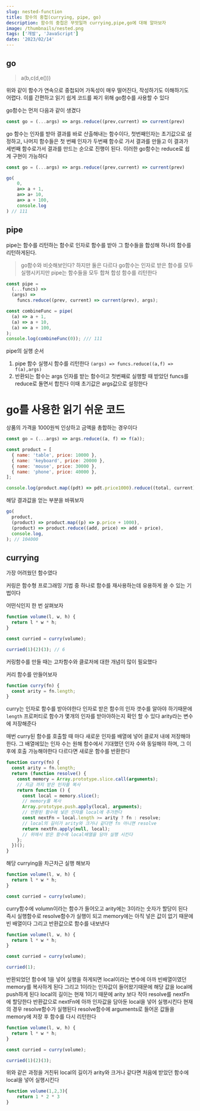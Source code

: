 ```yaml
---
slug: nested-function
title: 함수의 중첩(currying, pipe, go)
description: 함수의 중첩은 무엇일까 currying,pipe,go에 대해 알아보자
image: /thumbnails/nested.png
tags: ['개발', 'JavaScript']
date: '2023/02/14'
---
```


## go

> a(b,c(d,e()))

위와 같이 함수가 연속으로 중첩되어 가독성이 매우 떨어진다, 작성하기도 이해하기도 어렵다.
이를 간편하고 읽기 쉽게 코드를 짜기 위해 go함수를 사용할 수 있다

go함수는 먼저 다음과 같이 생겼다

```js
const go = (...args) => args.reduce((prev,current) => current(prev)
```

go 함수는 인자를 받아 결과를 바로 산출해내는 함수이다,
첫번째인자는 초기값으로 설정하고, 나머지 함수들은 첫 번째 인자가 두번째 함수로 가서 결과를 만들고 이 결과가 세번째 함수로가서 결과를 만드는 순으로 진행이 된다. 이러한 go함수는 reduce로 쉽게 구현이 가능하다

```js
const go = (...args) => args.reduce((prev,current) => current(prev)

go(
	0,
	a=> a + 1,
	a=> a+ 10,
	a=> a + 100,
	console.log
) // 111
```

## pipe

pipe는 함수를 리턴하는 함수로 인자로 함수를 받아 그 함수들을 합성해 하나의 함수를 리턴하게된다.

> go함수와 비슷해보인다?
> 하지만 둘은 다르다
> go함수는 인자로 받은 함수를 모두 실행시키지만
> pipe는 함수들을 모두 합쳐 합성 함수를 리턴한다

```js
const pipe =
  (...funcs) =>
  (args) =>
    funcs.reduce((prev, current) => current(prev), args);

const combineFunc = pipe(
  (a) => a + 1,
  (a) => a + 10,
  (a) => a + 100,
);
console.log(combineFunc(0)); /// 111
```

pipe의 실행 순서

1. pipe 함수 실행시 함수를 리턴한다
   `(args) => funcs.reduce((a,f) => f(a),args)`
2. 반환되는 함수는 args 인자를 받는 함수이고 첫번째로 실행할 때 받았던 funcs를 reduce로 돌면서 합친다 이때 초기값은 args값으로 설정한다

# go를 사용한 읽기 쉬운 코드

상품의 가격을 1000원씩 인상하고 금액을 총합하는 경우이다

```js
const go = (...args) => args.reduce((a, f) => f(a));

const product = [
  { name: 'table', price: 10000 },
  { name: 'keyboard', price: 20000 },
  { name: 'mouse', price: 30000 },
  { name: 'phone', price: 40000 },
];

console.log(product.map((pdt) => pdt.price1000).reduce((total, current) => total + current));
```

해당 결과값을 얻는 부분을 바꿔보자

```js
go(
  product,
  (product) => product.map((p) => p.price + 1000),
  (product) => product.reduce((add, price) => add + price),
  console.log,
); // 104000
```

## currying

가장 어려웠던 함수였다

커링은 함수형 프로그래밍 기법 중 하나로 함수를 재사용하는데 유용하게 쓸 수 있는 기법이다

어떤식인지 한 번 살펴보자

```js
function volume(l, w, h) {
  return l * w * h;
}

const curried = curry(volume);

curried(1)(2)(3); // 6
```

커링함수를 만들 때는 고차함수와 클로저에 대한 개념이 많이 필요했다

커리 함수를 만들어보자

```js
function curry(fn) {
  const arity = fn.length;
}
```

curry는 인자로 함수를 받아야한다
인자로 받은 함수의 인자 갯수를 알아야 하기때문에
`length` 프로퍼티로 함수가 몇개의 인자를 받아야하는지 확인 할 수 있다
arity라는 변수에 저장해준다

매번 curry된 함수를 호출할 때 마다 새로운 인자를 배열에 넣어 클로저 내에 저장해야한다.
그 배열에있는 인자 수는 원해 함수에서 기대했던 인자 수와 동일해야 하며, 그 이후에 호출 가능해야한다
다르다면 새로운 함수를 반환한다

```js
function curry(fn) {
  const arity = fn.length;
  return (function resolve() {
    const memory = Array.prototype.slice.call(arguments);
    // 지금 까지 받은 인자를 복사
    return function () {
      const local = memory.slice();
      // memory를 복사
      Array.prototype.push.apply(local, arguments);
      // 반환된 함수에 넣은 인자를 local에 추가한다
      const nextFn = local.length >= arity ? fn : resolve;
      // local의 길이가 arity와 크거나 같다면 fn 아니면 resolve
      return nextFn.apply(null, local);
      // 위에서 받은 함수에 local배열을 담아 실행 시킨다
    };
  })();
}
```

해당 currying을 차근차근 실행 해보자

```js
function volume(l, w, h) {
  return l * w * h;
}

const curried = curry(volume);
```

curry함수에 volumn이라는 함수가 들어오고
arity에는 3이라는 숫자가 할당이 된다
즉시 실행함수로 resolve함수가 실행이 되고
memory에는 아직 넣은 값이 없기 때문에 빈 배열이다
그리고 반환값으로 함수를 내보낸다

```js
function volume(l, w, h) {
  return l * w * h;
}

const curried = curry(volume);

curried(1);
```

반환되었던 함수에 1을 넣어 실행을 하게되면
local이라는 변수에 아까 빈배열이였던 memory를 복사하게 된다
그리고 1이라는 인자값이 들어왔기때문에 해당 값을 local에 push하게 된다
local의 길이는 현재 1이기 때문에 arity 보다 작아 resolve를 nextFn에 할당한다
반환값으로 nextFn에 아까 인자값을 담아둔 local을 넣어 실행시킨다
현재의 경우 resolve함수가 실행된다
resolve함수에 arguments로 들어온 값들을 memory에 저장 후
함수를 다시 리턴한다

```js
function volume(l, w, h) {
  return l * w * h;
}

const curried = curry(volume);

curried(1)(2)(3);
```

위와 같은 과정을 거친뒤
local의 길이가 arity와 크거나 같다면 처음에 받았던 함수에 local을 넣어 실행시킨다

```js
function volume(1,2,3){
	return 1 * 2 * 3
}
```
